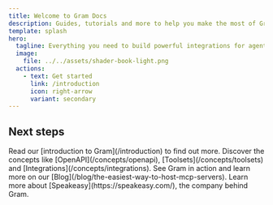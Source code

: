 ```yaml
---
title: Welcome to Gram Docs
description: Guides, tutorials and more to help you make the most of Gram, the platform for building powerful integrations for agents and LLMs.
template: splash
hero:
  tagline: Everything you need to build powerful integrations for agents and LLMs
  image:
    file: ../../assets/shader-book-light.png
  actions:
    - text: Get started
      link: /introduction
      icon: right-arrow
      variant: secondary
---
```



## Next steps

<CardGrid stagger>
  <Card title="What is Gram?" icon="pencil">
    Read our [introduction to Gram](/introduction) to find out more.
  </Card>
  <Card title="Gram concepts" icon="add-document">
    Discover the concepts like [OpenAPI](/concepts/openapi), [Toolsets](/concepts/toolsets) and [Integrations](/concepts/integrations).
  </Card>
  <Card title="Read our blog" icon="setting">
    See Gram in action and learn more on our [Blog](/blog/the-easiest-way-to-host-mcp-servers).
  </Card>
  <Card title="Discover Speakeasy" icon="open-book">
    Learn more about [Speakeasy](https://speakeasy.com/), the company behind Gram.
  </Card>
</CardGrid>
